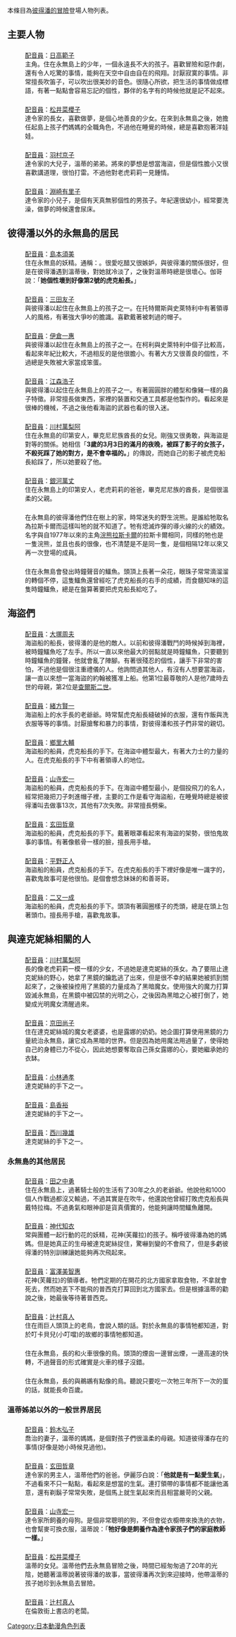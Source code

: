 {{noteTA
|T=zh:彼得潘的冒險角色列表; zh-tw:小飛俠角色列表; zh-hk:小飛俠Peter Pan角色列表;
|1=zh:彼得潘的冒險; zh-tw:小飛俠; zh-hk:小飛俠Peter Pan;}}
{{Multiple issues|
{{Unreferenced|time=2021-02-22T10:12:38+00:00}}
{{Copy edit|time=2021-02-23T13:38:41+00:00}}
}}
本條目為[[彼得潘的冒險|彼得潘的冒險]]登場人物列表。
== 主要人物 ==
==={{Nihongo|彼得潘|ピーター・パン}}===
:[[聲優|配音員]]：[[日高範子|日高範子]]
:主角。住在永無島上的少年，一個永遠長不大的孩子。喜歡冒險和惡作劇，還有令人吃驚的事情，能夠在天空中自由自在的飛翔。討厭寂寞的事情。非常擅長吹笛子，可以吹出很美妙的音色。很隨心所欲，把生活的事情做成標語，有著一點點會容易忘記的個性，夥伴的名字有的時候他就是記不起來。
==={{Nihongo|溫蒂‧摩伊拉‧安潔拉‧達令|ウェンディ・モイラー・アンジェラ・ダーリング}}===
:[[聲優|配音員]]：[[松井菜櫻子|松井菜櫻子]]
:達令家的長女，喜歡做夢，是個心地善良的少女。在來到永無島之後，她擔任起島上孩子們媽媽的全職角色，不過他在睡覺的時候，總是喜歡抱著洋娃娃。
==={{Nihongo|約翰‧朱利安‧達令|ジョン・ジュリアン・ダーリング}}===
:[[聲優|配音員]]：[[羽村京子|羽村京子]]
:達令家的大兒子，溫蒂的弟弟。將來的夢想是想當海盜，但是個性膽小又很喜歡講道理，很怕打雷。不過他對老虎莉莉一見鍾情。
==={{Nihongo|麥可‧達令|マイケル・ダーリング}}===
:[[聲優|配音員]]：[[淵崎有里子|淵崎有里子]]
:達令家的小兒子，是個有天真無邪個性的男孩子。年紀還很幼小，經常要洗澡，做夢的時候還會尿床。

== 彼得潘以外的永無島的居民 ==
==={{Nihongo|叮卡貝兒|ティンカー・ベル}}===
:[[聲優|配音員]]：[[島本須美|島本須美]]
:住在永無島的妖精。通稱：'''{{Nihongo|小叮噹|ティンク}}'''。很愛吃醋又很嫉妒，與彼得潘的關係很好，但是在彼得潘遇到溫蒂後，對她就冷淡了，之後對溫蒂時總是很壞心。伽哥說：「'''她個性壞到好像第2號的虎克船長。'''」
==={{Nihongo|柯利|カーリー}}===
:[[聲優|配音員]]：[[三田友子|三田友子]]
:與彼得潘以起住在永無島上的孩子之一。在托特爾斯與史萊特利中有著領導人的風格，有著強大爭吵的膽識。喜歡戴著被刺過的帽子。
==={{Nihongo|圖特爾斯|トゥートルズ}}===
:[[聲優|配音員]]：[[伊倉一惠|伊倉一惠]]
:與彼得潘以起住在永無島上的孩子之一。在柯利與史萊特利中個子比較高，看起來年紀比較大，不過相反的是他很膽小。有著大方又很善良的個性，不過總是失敗被大家當成笨蛋。
==={{Nihongo|史萊特利|スライトリー}}===
:[[聲優|配音員]]：[[江森浩子|江森浩子]]
:與彼得潘以起住在永無島上的孩子之一。有著圓圓胖的體型和像豬一樣的鼻子特徵。非常擅長做東西，家裡的裝置和交通工具都是他製作的。看起來是很棒的機械，不過之後他看海盜的武器也看的很入迷。
==={{Nihongo|老虎莉莉|タイガーリリー}}===
:[[聲優|配音員]]：[[川村萬梨阿|川村萬梨阿]]
:住在永無島的印第安人，畢克尼尼族酋長的女兒。剛強又很勇敢，與海盜是對等的關係。她相信「'''3歲的3月3日的滿月的夜晚，被踩了影子的女孩子，不殺死踩了她的對方，是不會幸福的。'''」的傳說，而她自己的影子被虎克船長給踩了，所以她要殺了他。
==={{Nihongo|酋長|首長}}===
:[[聲優|配音員]]：[[銀河萬丈|銀河萬丈]]
:住在永無島上的印第安人，老虎莉莉的爸爸，畢克尼尼族的酋長，是個很溫柔的父親。
==={{Nihongo|拉斯卡爾|ラスカル}}===
:在永無島的彼得潘他們住在樹上的家，時常迷失的野生浣熊。是誰給牠取名為拉斯卡爾而這樣叫牠的就不知道了。牠有熄滅炸彈的導火線的火的績效。名字與自1977年以來的主角[[浣熊拉斯卡爾|浣熊拉斯卡爾]]的拉斯卡爾相同，同樣的牠也是一隻浣熊，並且也長的很像，也不清楚是不是同一隻，是個相隔12年以來又再一次登場的成員。
==={{Nihongo|時鐘鱷魚|時計ワニ}}===
:住在永無島會發出時鐘聲音的鱷魚。頭頂上長著一朵花，眼珠子常常滴溜溜的轉個不停，這隻鱷魚還曾經吃了虎克船長的右手的成績，而食髓知味的這隻時鐘鱷魚，總是在盤算著要把虎克船長給吃了。

== 海盜們 ==
==={{Nihongo|詹姆斯‧虎克|ジェイムズ・フック}}===
:[[聲優|配音員]]：[[大塚周夫|大塚周夫]]
:海盜船的船長，彼得潘的是他的敵人。以前和彼得潘戰鬥的時候掉到海裡，被時鐘鱷魚吃了左手。所以一直以來他最大的弱點就是時鐘鱷魚，只要聽到時鐘鱷魚的鐘聲，他就會亂了陣腳。有著很殘忍的個性，讓手下非常的害怕，不過他是個很注重禮儀的人。他詢問過其他人，有沒有人想要當海盜，讓一直以來想一當海盜的約翰被獲准上船。他第1位最尊敬的人是他7歲時去世的母親，第2位是[[查理二世_(英國)|查爾斯二世]]。
==={{Nihongo|史密|スミー}}===
:[[聲優|配音員]]：[[緒方賢一|緒方賢一]]
:海盜船上的水手長的老爺爺。時常幫虎克船長縫破掉的衣服，還有作飯與洗衣服等等的事情。討厭搶奪和暴力的事情，對彼得潘和孩子們非常的親切。
==={{Nihongo|比爾|ビル}}===
:[[聲優|配音員]]：[[鄉里大輔|鄉里大輔]]
:海盜船的船員，虎克船長的手下。在海盜中體型最大，有著大力士的力量的人。在虎克船長的手下中有著領導人的地位。
==={{Nihongo|伽哥|チェッコ}}===
:[[聲優|配音員]]：[[山寺宏一|山寺宏一]]
:海盜船的船員，虎克船長的手下。在海盜中體型最小，是個投飛刀的名人，經常把幾把刀子刺進帽子裡，主要的工作是看守海盜船，在睡覺時總是被彼得潘叫去做事13次，其他有7次失敗。非常擅長劈柴。
==={{Nihongo|阿福‧梅森|アルフ・メンソン}}===
:[[聲優|配音員]]：[[玄田哲章|玄田哲章]]
:海盜船的船員，虎克船長的手下。戴著眼罩看起來有海盜的架勢，很怕鬼故事的事情。有著像骸骨一樣的臉，擅長用手槍。
==={{Nihongo|史塔奇|スターキー}}===
:[[聲優|配音員]]：[[平野正人|平野正人]]
:海盜船的船員，虎克船長的手下。在虎克船長的手下裡好像是唯一識字的，喜歡鬼故事可是他很怕。是個會想念妹妹的和善哥哥。
==={{Nihongo|羅伯特|ロバート}}===
:[[聲優|配音員]]：[[二又一成|二又一成]]
:海盜船的船員，虎克船長的手下。頭頂有著圓圈樣子的禿頭，總是在頭上包著頭巾。擅長用手槍，喜歡鬼故事。

== 與達克妮絲相關的人 ==
==={{Nihongo|露娜|ルナ}}===
:[[聲優|配音員]]：[[川村萬梨阿|川村萬梨阿]]
:長的像老虎莉莉一模一樣的少女，不過她是達克妮絲的孫女。為了要阻止達克妮絲的野心，她拿了黑鏡的鑰匙逃了出來，但是很不幸的結果她被抓到關起來了，之後被操控用了黑鏡的力量成為了黑暗魔女。使用強大的魔力打算毀滅永無島，在黑鏡中被囚禁的光明之心，之後因為黑暗之心被打倒了，她變成光明魔女清醒過來。 
==={{Nihongo|達克妮絲|ダークネス}}===
:[[聲優|配音員]]：[[京田尚子|京田尚子]]
:住在達克妮絲城的魔女老婆婆，也是露娜的奶奶。她企圖打算使用黑鏡的力量統治永無島，讓它成為黑暗的世界。但是因為她用魔法用過量了，使得她自己的身體已力不從心，因此她想要奪取自己孫女露娜的心，要她繼承她的衣缽。

==={{Nihongo|黑斗篷A|黒マントA}}===
:[[聲優|配音員]]：[[小林通孝|小林通孝]]
:達克妮絲的手下之一。
==={{Nihongo|黑斗篷B|黒マントB}}===
:[[聲優|配音員]]：[[島香裕|島香裕]]
:達克妮絲的手下之一。
==={{Nihongo|黑斗篷C|黒マントC}}===
:[[聲優|配音員]]：[[西川幾雄|西川幾雄]]
:達克妮絲的手下之一。

=== 永無島的其他居民 ===
==={{Nihongo|唐‧吉訶德|トン・チホーテ}}===
:[[聲優|配音員]]：[[田之中勇|田之中勇]]
:住在永無島上，過著騎士般的生活有了30年之久的老爺爺。他說他和1000個人作戰過都沒又輸過，不過其實是在吹牛，他還說他曾經打敗虎克船長與戴特拉梅。不過勇氣和眼神卻是貨真價實的，他能夠讓時間鱷魚離開。
==={{Nihongo|普西克|プシケ}}===
:[[聲優|配音員]]：[[神代知衣|神代知衣]]
:常與團體一起行動的花的妖精，花神(芙蘿拉)的孩子。稱呼彼得潘為她的媽媽。但是她真正的生母被達克妮絲捉住，驚嚇到變的不會飛了，但是多虧彼得潘的特別訓練讓她能夠再次飛起來。
==={{Nihongo|芙蘿拉|フローラ}}===
:[[聲優|配音員]]：[[富澤美智惠|富澤美智惠]]
:花神(芙蘿拉)的領導者。牠們定期的在開花的北方國家拿取食物，不拿就會死去，然而她丟下不能飛的普西克打算回到北方國家去。但是根據溫蒂的勸說之後，她最後等待著普西克。
==={{Nihongo|記憶鳥|メモリーバード}}===
:[[聲優|配音員]]：[[辻村真人|辻村真人]]
:住在雨巨人頭頂上的老鳥，會說人類的話。對於永無島的事情牠都知道，對於叮卡貝兒(小叮噹)的故鄉的事情牠都知道。
==={{Nihongo|蒸氣鳥|スチームバード}}===
:住在永無島，長的和火車很像的鳥。頭頂的煙囪一邊冒出煙，一邊高速的快轉，不過聲音的形式確實是火車的樣子沒錯。
==={{Nihongo|永無鳥|ネバーバード}}===
:住在永無島，長的與鵜鶘有點像的鳥。聽說只要吃一次牠三年所下一次的蛋的話，就能長命百歲。

=== 溫蒂姊弟以外的一般世界居民 ===
==={{Nihongo|伊麗莎白‧達令|エリザベス・ダーリング}}===
:[[聲優|配音員]]：[[鈴木弘子|鈴木弘子]]
:喬治的妻子，溫蒂的媽媽，是個對孩子們很溫柔的母親。知道彼得潘存在的事情(好像是她小時候見過他)。
==={{Nihongo|喬治‧達令|ジョージ・ダーリング}}===
:[[聲優|配音員]]：[[玄田哲章|玄田哲章]]
:達令家的男主人，溫蒂他們的爸爸。伊麗莎白說：「'''他就是有一點愛生氣'''」，不過看來不只一點點，看起來是想當的生氣。連打領帶的事情都不能讓他滿意，還有剃鬍子常常失敗，是個馬上就生氣起來而且相當嚴苛的父親。
==={{Nihongo|娜娜|ナナ}}===
:[[聲優|配音員]]：[[山寺宏一|山寺宏一]]
:達令家所飼養的母狗。是個非常聰明的狗，不但會從衣櫥帶來換洗的衣物，也會幫麥可換衣服，溫蒂說：「'''牠好像是飼養作為達令家孩子們的家庭教師一樣。'''」
==={{Nihongo|珍‧摩伊拉‧安潔拉‧達令|ジェーン・モイラー・アンジェラ・ダーリング}}===
:[[聲優|配音員]]：[[松井菜櫻子|松井菜櫻子]]
:溫蒂的女兒。溫蒂他們去永無島冒險之後，時間已經匆匆過了20年的光陰，她聽著溫蒂說著彼得潘的故事，當彼得潘再次到來迎接時，他帶溫蒂的孩子她珍到永無島去冒險。
==={{Nihongo|書店的老闆|本屋の主人}}===
:[[聲優|配音員]]：[[辻村真人|辻村真人]]
:在倫敦街上書店的老闆。
[[Category:日本動漫角色列表|Category:日本動漫角色列表]]